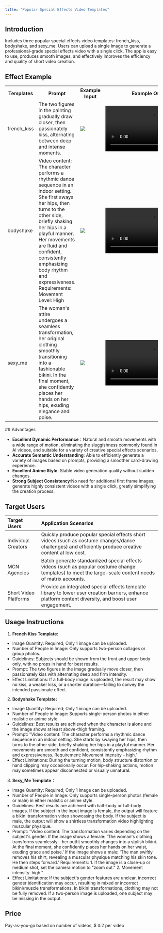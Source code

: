 ```yaml
---
title: "Popular Special Effects Video Templates"
---
```


## Introduction

Includes three popular special effects video templates: french_kiss, bodyshake, and sexy_me. Users can upload a single image to generate a professional-grade special effects video with a single click. The app is easy to use, produces smooth images, and effectively improves the efficiency and quality of short video creation.

## Effect Example



<table>
<tr>
<th className="p-1 font-semibold text-left">
Templates
</th>
<th className="p-1 font-semibold text-left">
Prompt
</th>
<th className="p-1 font-semibold text-left">
Example Input
</th>

<th className="w-[30%] p-1 font-semibold text-left">
Example Output
</th>
</tr>

<tr>
<td className="align-top">
french_kiss
</td>
<td className="align-top">
The two figures in the painting gradually draw closer, then passionately kiss, alternating between deep and intense moments.  
</td>
<td className="align-top">
<img
  className="m-0 p-1"
  src="https://cdn.bigmodel.cn/static/platform/agent/french-kiss-template.png"
/>
</td>
<td className="align-top">
<video className="m-0 p-1" src="https://cdn.bigmodel.cn/static/platform/agent/fashirewen.mp4" controls />
</td>
</tr>

<tr>
<td className="align-top">
bodyshake
</td>
<td className="align-top">
Video content: The character performs a rhythmic dance sequence in an indoor setting. She first sways her hips, then turns to the other side, briefly shaking her hips in a playful manner. Her movements are fluid and confident, consistently emphasizing body rhythm and expressiveness.  Requirements: Movement Level: High
</td>
<td className="align-top">
<img
  className="m-0 p-1"
  src="https://cdn.bigmodel.cn/static/platform/agent/dance-template.png"
/>
</td>
<td className="align-top">
<video className="m-0 p-1" src="https://cdn.bigmodel.cn/static/platform/agent/zhuanshenrewu.mp4" controls />
</td>
</tr>

<tr>
<td className="align-top">
sexy_me
</td>
<td className="align-top">
The woman's attire undergoes a seamless transformation, her original clothing smoothly transitioning into a fashionable bikini. In the final moment, she confidently places her hands on her hips, exuding elegance and poise. 
</td>
<td className="align-top">
<img
  className="m-0 p-1"
  src="https://cdn.bigmodel.cn/static/platform/agent/transformation-template.png"
/>
</td>
<td className="align-top">
<video className="m-0 p-1" src="https://cdn.bigmodel.cn/static/platform/agent/bijini.mp4" controls />
</td>
</tr>
</table>
## Advantages

- **Excellent Dynamic Performance**：Natural and smooth movements with a wide range of motion, eliminating the sluggishness commonly found in AI videos, and suitable for a variety of creative special effects scenarios.
- **Accurate Semantic Understanding**: Able to efficiently generate a variety of images based on prompts, providing a smoother card-drawing experience.
- **Excellent Anime Style**: Stable video generation quality without sudden changes.
- **Strong Subject Consistency**:No need for additional first frame images; generate highly consistent videos with a single click, greatly simplifying the creation process.

## Target Users

| **Target Users**      | **Application Scenarios**                                                                                                                               |
| :-------------------- | :------------------------------------------------------------------------------------------------------------------------------------------------------ |
| Individual Creators   | Quickly produce popular special effects short videos (such as costume changes/dance challenges) and efficiently produce creative content at low cost.   |
| MCN Agencies          | Batch generate standardized special effects videos (such as popular costume change templates) to meet the large-scale content needs of matrix accounts. |
| Short Video Platforms | Provide an integrated special effects template library to lower user creation barriers, enhance platform content diversity, and boost user engagement.  |

## Usage Instructions

1. **French Kiss Template:**

- Image Quantity: Required; Only 1 image can be uploaded.
- Number of People in Image: Only supports two-person collages or group photos.
- Guidelines: Subjects should be shown from the front and upper body only, with no props in hand for best results.
- Prompt: The two figures in the image gradually move closer, then passionately kiss with alternating deep and firm intensity.
- Effect Limitations: If a full-body image is uploaded, the result may show no kiss, a weaker kiss, or a shorter duration—failing to convey the intended passionate effect.

2. **Bodyshake Template:**

- Image Quantity: Required; Only 1 image can be uploaded.
- Number of People in Image: Supports single-person photos in either realistic or anime style.
- Guidelines: Best results are achieved when the character is alone and the image shows at least above-thigh framing.
- Prompt: "Video content: The character performs a rhythmic dance sequence in an indoor setting. She starts by swaying her hips, then turns to the other side, briefly shaking her hips in a playful manner. Her movements are smooth and confident, consistently emphasizing rhythm and expressiveness. Requirement: Movement intensity – high."
- Effect Limitations: During the turning motion, body structure distortion or hand clipping may occasionally occur. For hip-shaking actions, motion may sometimes appear disconnected or visually unnatural.

3. **Sexy_Me Template：**

- Image Quantity: Required; Only 1 image can be uploaded.
- Number of People in Image: Only supports single-person photos (female or male) in either realistic or anime style.
- Guidelines: Best results are achieved with half-body or full-body images. If the subject in the input image is female, the output will feature a bikini transformation video showcasing the body. If the subject is male, the output will show a shirtless transformation video highlighting muscular physique.
- Prompt: "Video content: The transformation varies depending on the subject's gender. If the image shows a female: 'The woman's clothing transforms seamlessly—her outfit smoothly changes into a stylish bikini. At the final moment, she confidently places her hands on her waist, exuding grace and poise.' If the image shows a male: 'The man swiftly removes his shirt, revealing a muscular physique matching his skin tone. He then steps forward.' Requirements: 1. If the image is a close-up or medium shot, set the camera motion to "zoom out." 2. Movement intensity: high."
- Effect Limitations: If the subject's gender features are unclear, incorrect gender identification may occur, resulting in mixed or incorrect bikini/muscle transformations. In bikini transformations, clothing may not be fully removed. If a two-person image is uploaded, one subject may be missing in the output.

## Price

Pay-as-you-go based on number of videos, \$ 0.2 per video